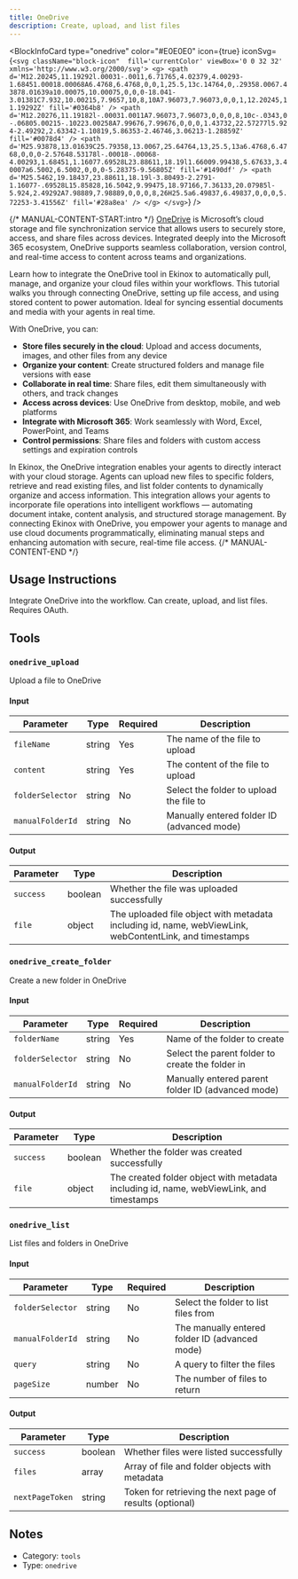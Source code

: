 ```yaml
---
title: OneDrive
description: Create, upload, and list files
---
```



<BlockInfoCard 
  type="onedrive"
  color="#E0E0E0"
  icon={true}
  iconSvg={`<svg className="block-icon"  fill='currentColor' viewBox='0 0 32 32' xmlns='http://www.w3.org/2000/svg'>
      <g>
        <path
          d='M12.20245,11.19292l.00031-.0011,6.71765,4.02379,4.00293-1.68451.00018.00068A6.4768,6.4768,0,0,1,25.5,13c.14764,0,.29358.0067.43878.01639a10.00075,10.00075,0,0,0-18.041-3.01381C7.932,10.00215,7.9657,10,8,10A7.96073,7.96073,0,0,1,12.20245,11.19292Z'
          fill='#0364b8'
        />
        <path
          d='M12.20276,11.19182l-.00031.0011A7.96073,7.96073,0,0,0,8,10c-.0343,0-.06805.00215-.10223.00258A7.99676,7.99676,0,0,0,1.43732,22.57277l5.924-2.49292,2.63342-1.10819,5.86353-2.46746,3.06213-1.28859Z'
          fill='#0078d4'
        />
        <path
          d='M25.93878,13.01639C25.79358,13.0067,25.64764,13,25.5,13a6.4768,6.4768,0,0,0-2.57648.53178l-.00018-.00068-4.00293,1.68451,1.16077.69528L23.88611,18.19l1.66009.99438,5.67633,3.40007a6.5002,6.5002,0,0,0-5.28375-9.56805Z'
          fill='#1490df'
        />
        <path
          d='M25.5462,19.18437,23.88611,18.19l-3.80493-2.2791-1.16077-.69528L15.85828,16.5042,9.99475,18.97166,7.36133,20.07985l-5.924,2.49292A7.98889,7.98889,0,0,0,8,26H25.5a6.49837,6.49837,0,0,0,5.72253-3.41556Z'
          fill='#28a8ea'
        />
      </g>
    </svg>`}
/>

{/* MANUAL-CONTENT-START:intro */}
[OneDrive](https://onedrive.live.com) is Microsoft’s cloud storage and file synchronization service that allows users to securely store, access, and share files across devices. Integrated deeply into the Microsoft 365 ecosystem, OneDrive supports seamless collaboration, version control, and real-time access to content across teams and organizations.

Learn how to integrate the OneDrive tool in Ekinox to automatically pull, manage, and organize your cloud files within your workflows. This tutorial walks you through connecting OneDrive, setting up file access, and using stored content to power automation. Ideal for syncing essential documents and media with your agents in real time.

With OneDrive, you can:

- **Store files securely in the cloud**: Upload and access documents, images, and other files from any device
- **Organize your content**: Create structured folders and manage file versions with ease
- **Collaborate in real time**: Share files, edit them simultaneously with others, and track changes
- **Access across devices**: Use OneDrive from desktop, mobile, and web platforms
- **Integrate with Microsoft 365**: Work seamlessly with Word, Excel, PowerPoint, and Teams
- **Control permissions**: Share files and folders with custom access settings and expiration controls

In Ekinox, the OneDrive integration enables your agents to directly interact with your cloud storage. Agents can upload new files to specific folders, retrieve and read existing files, and list folder contents to dynamically organize and access information. This integration allows your agents to incorporate file operations into intelligent workflows — automating document intake, content analysis, and structured storage management. By connecting Ekinox with OneDrive, you empower your agents to manage and use cloud documents programmatically, eliminating manual steps and enhancing automation with secure, real-time file access.
{/* MANUAL-CONTENT-END */}


## Usage Instructions

Integrate OneDrive into the workflow. Can create, upload, and list files. Requires OAuth.



## Tools

### `onedrive_upload`

Upload a file to OneDrive

#### Input

| Parameter | Type | Required | Description |
| --------- | ---- | -------- | ----------- |
| `fileName` | string | Yes | The name of the file to upload |
| `content` | string | Yes | The content of the file to upload |
| `folderSelector` | string | No | Select the folder to upload the file to |
| `manualFolderId` | string | No | Manually entered folder ID \(advanced mode\) |

#### Output

| Parameter | Type | Description |
| --------- | ---- | ----------- |
| `success` | boolean | Whether the file was uploaded successfully |
| `file` | object | The uploaded file object with metadata including id, name, webViewLink, webContentLink, and timestamps |

### `onedrive_create_folder`

Create a new folder in OneDrive

#### Input

| Parameter | Type | Required | Description |
| --------- | ---- | -------- | ----------- |
| `folderName` | string | Yes | Name of the folder to create |
| `folderSelector` | string | No | Select the parent folder to create the folder in |
| `manualFolderId` | string | No | Manually entered parent folder ID \(advanced mode\) |

#### Output

| Parameter | Type | Description |
| --------- | ---- | ----------- |
| `success` | boolean | Whether the folder was created successfully |
| `file` | object | The created folder object with metadata including id, name, webViewLink, and timestamps |

### `onedrive_list`

List files and folders in OneDrive

#### Input

| Parameter | Type | Required | Description |
| --------- | ---- | -------- | ----------- |
| `folderSelector` | string | No | Select the folder to list files from |
| `manualFolderId` | string | No | The manually entered folder ID \(advanced mode\) |
| `query` | string | No | A query to filter the files |
| `pageSize` | number | No | The number of files to return |

#### Output

| Parameter | Type | Description |
| --------- | ---- | ----------- |
| `success` | boolean | Whether files were listed successfully |
| `files` | array | Array of file and folder objects with metadata |
| `nextPageToken` | string | Token for retrieving the next page of results \(optional\) |



## Notes

- Category: `tools`
- Type: `onedrive`
